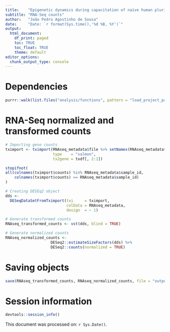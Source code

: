 ```yaml
---
title:    "Epigenetic dynamics during capacitation of naïve human pluripotent stem cells"
subtitle: "RNA-Seq counts"
author:   "João Pedro Agostinho de Sousa"
date:     "Date: `r format(Sys.time(),'%d %B, %Y')`"
output:
  html_document:
    df_print: paged
    toc: TRUE
    toc_float: TRUE
    theme: default
editor_options:
  chunk_output_type: console
---
```


# Dependencies
```r

purrr::walk(list.files("analysis/functions", pattern = "load_project_packages", full.names = T), source)

```

# RNA-Seq normalized and transformed counts
```r

# Importing gene counts
tximport <- tximport(RNAseq_metadata$file %>% setNames(RNAseq_metadata$sample_id),
                     type    = "salmon",
                     tx2gene = txdf[, 2:1])

stopifnot(
all(colnames(tximport$counts) %in% RNAseq_metadata$sample_id,
    colnames(tximport$counts) == RNAseq_metadata$sample_id)
)

# Creating DESEq2 object
dds <-
  DESeqDataSetFromTximport(txi     = tximport,
                           colData = RNAseq_metadata,
                           design  = ~ 1)

# Generate transformed counts
RNAseq_transformed_counts <- vst(dds, blind = TRUE)

# Generate normalized counts
RNAseq_normalized_counts <-
                    DESeq2::estimateSizeFactors(dds) %>%
                    DESeq2::counts(normalized = TRUE)

```

# Saving objects
```r

save(RNAseq_transformed_counts, RNAseq_normalized_counts, file = "output/database/rnaseq_counts.RData")

```

# Session information
```r

devtools::session_info()

```

This document was processed on: `r Sys.Date()`.